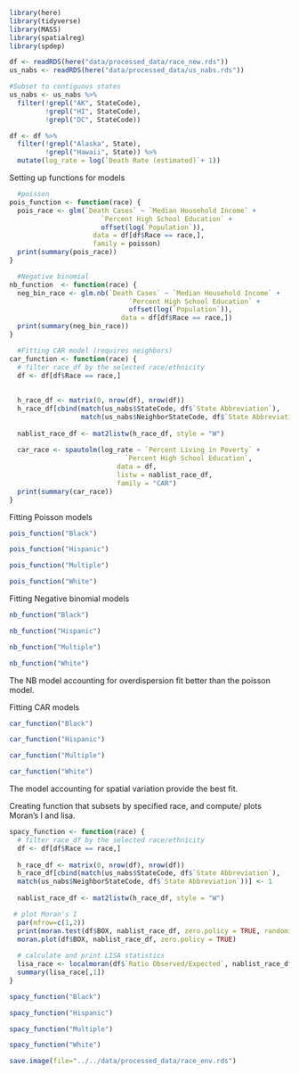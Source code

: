 ```r
library(here)
library(tidyverse)
library(MASS)
library(spatialreg)
library(spdep)
```

```r
df <- readRDS(here("data/processed_data/race_new.rds"))
us_nabs <- readRDS(here("data/processed_data/us_nabs.rds"))

#Subset to contiguous states
us_nabs <- us_nabs %>%
  filter(!grepl("AK", StateCode),
         !grepl("HI", StateCode), 
         !grepl("DC", StateCode))

df <- df %>% 
  filter(!grepl("Alaska", State),
         !grepl("Hawaii", State)) %>% 
  mutate(log_rate = log(`Death Rate (estimated)`+ 1))
```

Setting up functions for models
```r
  #poisson
pois_function <- function(race) {
  pois_race <- glm(`Death Cases` ~ `Median Household Income` +
                       `Percent High School Education` +
                       offset(log(`Population`)),
                     data = df[df$Race == race,],
                     family = poisson)
  print(summary(pois_race))
}

  #Negative binomial
nb_function  <- function(race) {
  neg_bin_race <- glm.nb(`Death Cases` ~ `Median Household Income` +
                              `Percent High School Education` + 
                              offset(log(`Population`)),
                            data = df[df$Race == race,])
  print(summary(neg_bin_race))
}

  #Fitting CAR model (requires neighbors)
car_function <- function(race) {   
  # filter race_df by the selected race/ethnicity
  df <- df[df$Race == race,] 
  
  
  h_race_df <- matrix(0, nrow(df), nrow(df))
  h_race_df[cbind(match(us_nabs$StateCode, df$`State Abbreviation`),
                  match(us_nabs$NeighborStateCode, df$`State Abbreviation`))] <- 1
  
  nablist_race_df <- mat2listw(h_race_df, style = "W")
  
  car_race <- spautolm(log_rate ~ `Percent Living in Poverty` + 
                             `Percent High School Education`,
                           data = df,
                           listw = nablist_race_df,
                           family = "CAR")
  print(summary(car_race))
}
```

Fitting Poisson models
```r
pois_function("Black")
```

```r
pois_function("Hispanic")
```

```r
pois_function("Multiple")
```

```r
pois_function("White")
```

Fitting Negative binomial models
```r
nb_function("Black")
```

```r
nb_function("Hispanic")
```

```r
nb_function("Multiple")
```

```r
nb_function("White")
```
The NB model accounting for overdispersion fit better than the poisson model.

Fitting CAR models
```r
car_function("Black")
```

```r
car_function("Hispanic")
```

```r
car_function("Multiple")
```

```r
car_function("White")
```
The model accounting for spatial variation provide the best fit.

Creating function that subsets by specified race, and compute/ plots Moran's I and lisa.
```r
spacy_function <- function(race) {
  # filter race_df by the selected race/ethnicity
  df <- df[df$Race == race,]
  
  h_race_df <- matrix(0, nrow(df), nrow(df))
  h_race_df[cbind(match(us_nabs$StateCode, df$`State Abbreviation`),
  match(us_nabs$NeighborStateCode, df$`State Abbreviation`))] <- 1
  
  nablist_race_df <- mat2listw(h_race_df, style = "W")

 # plot Moran's I
  par(mfrow=c(1,2))
  print(moran.test(df$BOX, nablist_race_df, zero.policy = TRUE, randomisation = FALSE))
  moran.plot(df$BOX, nablist_race_df, zero.policy = TRUE)
  
  # calculate and print LISA statistics
  lisa_race <- localmoran(df$`Ratio Observed/Expected`, nablist_race_df)
  summary(lisa_race[,1])
}
```

```r
spacy_function("Black")
```

```r
spacy_function("Hispanic")
```

```r
spacy_function("Multiple")
```

```r
spacy_function("White")
```


```r
save.image(file="../../data/processed_data/race_env.rds")
```
